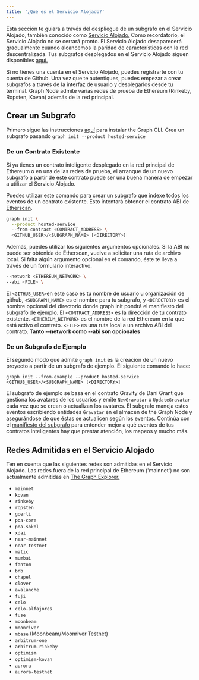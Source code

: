 ```yaml
---
title: '¿Qué es el Servicio Alojado?'
---
```


Esta sección te guiará a través del despliegue de un subgrafo en el Servicio Alojado, también conocido como [Servicio Alojado.](https://thegraph.com/hosted-service/) Como recordatorio, el Servicio Alojado no se cerrará pronto. El Servicio Alojado desaparecerá gradualmente cuando alcancemos la paridad de características con la red descentralizada. Tus subgrafos desplegados en el Servicio Alojado siguen disponibles [aquí.](https://thegraph.com/hosted-service/)

Si no tienes una cuenta en el Servicio Alojado, puedes registrarte con tu cuenta de Github. Una vez que te autentiques, puedes empezar a crear subgrafos a través de la interfaz de usuario y desplegarlos desde tu terminal. Graph Node admite varias redes de prueba de Ethereum (Rinkeby, Ropsten, Kovan) además de la red principal.

## Crear un Subgrafo

Primero sigue las instrucciones [aquí](/developer/define-subgraph-hosted) para instalar the Graph CLI. Crea un subgrafo pasando `graph init --product hosted-service`

### De un Contrato Existente

Si ya tienes un contrato inteligente desplegado en la red principal de Ethereum o en una de las redes de prueba, el arranque de un nuevo subgrafo a partir de este contrato puede ser una buena manera de empezar a utilizar el Servicio Alojado.

Puedes utilizar este comando para crear un subgrafo que indexe todos los eventos de un contrato existente. Esto intentará obtener el contrato ABI de [Etherscan](https://etherscan.io/).

```sh
graph init \
  --product hosted-service
  --from-contract <CONTRACT_ADDRESS> \
  <GITHUB_USER>/<SUBGRAPH_NAME> [<DIRECTORY>]
```

Además, puedes utilizar los siguientes argumentos opcionales. Si la ABI no puede ser obtenida de Etherscan, vuelve a solicitar una ruta de archivo local. Si falta algún argumento opcional en el comando, éste te lleva a través de un formulario interactivo.

```sh
--network <ETHEREUM_NETWORK> \
--abi <FILE> \
```

El `<GITHUB_USER>`en este caso es tu nombre de usuario u organización de github, `<SUBGRAPH_NAME>` es el nombre para tu subgrafo, y `<DIRECTORY>` es el nombre opcional del directorio donde graph init pondrá el manifiesto del subgrafo de ejemplo. El `<CONTRACT_ADDRESS>` es la dirección de tu contrato existente. `<ETHEREUM_NETWORK>` es el nombre de la red Ethereum en la que está activo el contrato. `<FILE>` es una ruta local a un archivo ABI del contrato. **Tanto --network como --abi son opcionales**

### De un Subgrafo de Ejemplo

El segundo modo que admite `graph init` es la creación de un nuevo proyecto a partir de un subgrafo de ejemplo. El siguiente comando lo hace:

```
graph init --from-example --product hosted-service <GITHUB_USER>/<SUBGRAPH_NAME> [<DIRECTORY>]
```

El subgrafo de ejemplo se basa en el contrato Gravity de Dani Grant que gestiona los avatares de los usuarios y emite `NewGravatar` o `UpdateGravatar` cada vez que se crean o actualizan los avatares. El subgrafo maneja estos eventos escribiendo entidades `Gravatar` en el almacén de the Graph Node y asegurándose de que éstas se actualicen según los eventos. Continúa con el [manifiesto del subgrafo](/developer/create-subgraph-hosted#the-subgraph-manifest) para entender mejor a qué eventos de tus contratos inteligentes hay que prestar atención, los mapeos y mucho más.

## Redes Admitidas en el Servicio Alojado

Ten en cuenta que las siguientes redes son admitidas en el Servicio Alojado. Las redes fuera de la red principal de Ethereum ('mainnet') no son actualmente admitidas en [The Graph Explorer.](https://thegraph.com/explorer)

- `mainnet`
- `kovan`
- `rinkeby`
- `ropsten`
- `goerli`
- `poa-core`
- `poa-sokol`
- `xdai`
- `near-mainnet`
- `near-testnet`
- `matic`
- `mumbai`
- `fantom`
- `bnb`
- `chapel`
- `clover`
- `avalanche`
- `fuji`
- `celo`
- `celo-alfajores`
- `fuse`
- `moonbeam`
- `moonriver`
- `mbase` (Moonbeam/Moonriver Testnet)
- `arbitrum-one`
- `arbitrum-rinkeby`
- `optimism`
- `optimism-kovan`
- `aurora`
- `aurora-testnet`
